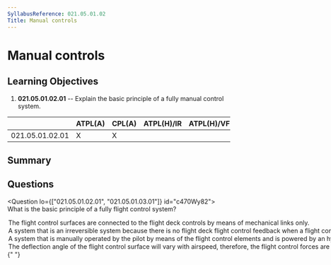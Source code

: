 ```yaml
---
SyllabusReference: 021.05.01.02
Title: Manual controls
---
```


# Manual controls

## Learning Objectives

1. **021.05.01.02.01** -- Explain the basic principle of a fully manual control
   system.

|                 | ATPL(A) | CPL(A) | ATPL(H)/IR | ATPL(H)/VFR | CPL(H) | IR  | CBIR(A) |
| --------------- | ------- | ------ | ---------- | ----------- | ------ | --- | ------- |
| 021.05.01.02.01 | X       | X      |            |             |        |     |         |

## Summary

## Questions

<Question lo={["021.05.01.02.01", "021.05.01.03.01"]} id="c470Wy82">
  <Text variant="oneCorrect">
    What is the basic principle of a fully <Subject /> flight control system?
  </Text>
  <Option subject="manual">
    The flight control surfaces are connected to the flight deck controls by
    means of mechanical links only.
  </Option>
  <Option>
    A system that is an irreversible system because there is no flight deck
    flight control feedback when a flight control surface is in motion.
  </Option>
  <Option>
    A system that is manually operated by the pilot by means of the flight
    control elements and is powered by an hydraulic system.
  </Option>
  <Option>
    The deflection angle of the flight control surface will vary with airspeed,
    therefore, the flight control forces are constant.
  </Option>
</Question>{" "}
